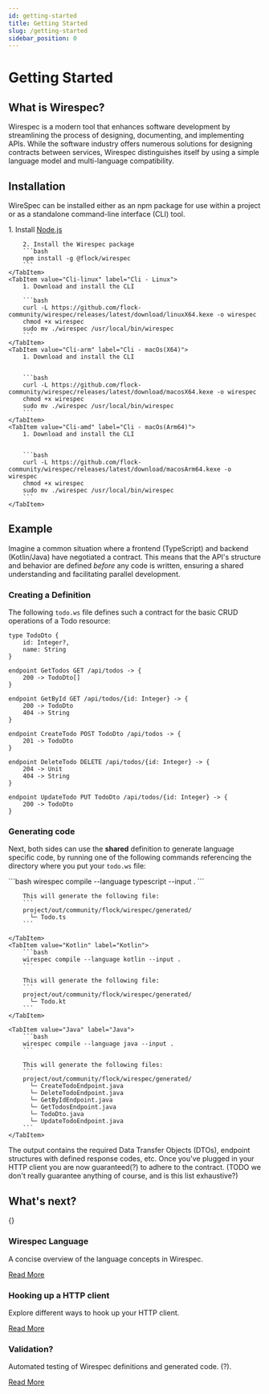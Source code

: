```yaml
---
id: getting-started
title: Getting Started
slug: /getting-started
sidebar_position: 0
---
```




# Getting Started

## What is Wirespec?

Wirespec is a modern tool that enhances software development by streamlining the process of designing, documenting,
and implementing APIs. While the software industry offers numerous solutions for designing contracts between services,
Wirespec distinguishes itself by using a simple language model and multi-language compatibility.

## Installation

WireSpec can be installed either as an npm package for use within a project or as a standalone command-line interface
(CLI) tool.

[//]: # (TODO should be Npm + Docker + Homebrew)
<Tabs>
    <TabItem value="npm" label="Npm">
        1. Install [Node.js](https://nodejs.org/en)

        2. Install the Wirespec package
        ```bash
        npm install -g @flock/wirespec
        ```
    </TabItem>
    <TabItem value="Cli-linux" label="Cli - Linux">
        1. Download and install the CLI

        ```bash
        curl -L https://github.com/flock-community/wirespec/releases/latest/download/linuxX64.kexe -o wirespec
        chmod +x wirespec
        sudo mv ./wirespec /usr/local/bin/wirespec
        ```
    </TabItem>
    <TabItem value="Cli-arm" label="Cli - macOs(X64)">
        1. Download and install the CLI


        ```bash
        curl -L https://github.com/flock-community/wirespec/releases/latest/download/macosX64.kexe -o wirespec
        chmod +x wirespec
        sudo mv ./wirespec /usr/local/bin/wirespec
        ```
    </TabItem>
    <TabItem value="Cli-amd" label="Cli - macOs(Arm64)">
        1. Download and install the CLI


        ```bash
        curl -L https://github.com/flock-community/wirespec/releases/latest/download/macosArm64.kexe -o wirespec
        chmod +x wirespec
        sudo mv ./wirespec /usr/local/bin/wirespec
        ```
    </TabItem>
</Tabs>


## Example

Imagine a common situation where a frontend (TypeScript) and backend (Kotlin/Java) have negotiated a contract. This
means that the API's structure and behavior are defined *before* any code is written, ensuring a shared understanding
and facilitating parallel development.

### Creating a Definition

The following `todo.ws` file defines such a contract for the basic CRUD operations of a Todo resource:

```wirespec
type TodoDto {
    id: Integer?,
    name: String
}

endpoint GetTodos GET /api/todos -> {
    200 -> TodoDto[]
}

endpoint GetById GET /api/todos/{id: Integer} -> {
    200 -> TodoDto
    404 -> String
}

endpoint CreateTodo POST TodoDto /api/todos -> {
    201 -> TodoDto
}

endpoint DeleteTodo DELETE /api/todos/{id: Integer} -> {
    204 -> Unit
    404 -> String
}

endpoint UpdateTodo PUT TodoDto /api/todos/{id: Integer} -> {
    200 -> TodoDto
}
```

### Generating code

Next, both sides can use the **shared** definition to generate language specific code, by running
one of the following commands referencing the directory where you put your `todo.ws` file:

<Tabs>
    <TabItem value="TypeScript" label="TypeScript">
        ```bash
        wirespec compile --language typescript --input .
        ```

        This will generate the following file:
        ```
        project/out/community/flock/wirespec/generated/
          └─ Todo.ts
        ```

    </TabItem>
    <TabItem value="Kotlin" label="Kotlin">
        ```bash
        wirespec compile --language kotlin --input .
        ```

        This will generate the following file:
        ```
        project/out/community/flock/wirespec/generated/
          └─ Todo.kt
        ```
    </TabItem>

    <TabItem value="Java" label="Java">
        ```bash
        wirespec compile --language java --input .
        ```

        This will generate the following files:
        ```
        project/out/community/flock/wirespec/generated/
          └─ CreateTodoEndpoint.java
          └─ DeleteTodoEndpoint.java
          └─ GetByIdEndpoint.java
          └─ GetTodosEndpoint.java
          └─ TodoDto.java
          └─ UpdateTodoEndpoint.java
        ```
    </TabItem>
</Tabs>

The output contains the required Data Transfer Objects (DTOs), endpoint structures with defined response codes, etc.
Once you've plugged in your HTTP client you are now guaranteed(?) to adhere to the contract.
(TODO we don't really guarantee anything of course, and is this list exhaustive?)

## What's next?

<div style={{ display: 'flex', gap: '20px' }}>  {}
    <div style={{ flex: '1', border: '1px solid #ccc', padding: '15px', borderRadius: '5px' }}>
        <h3>Wirespec Language</h3>
        <p>A concise overview of the language concepts in Wirespec.</p>
        <a href="/docs/language">Read More</a>
    </div>
    <div style={{ flex: '1', border: '1px solid #ccc', padding: '15px', borderRadius: '5px' }}>
        <h3>Hooking up a HTTP client</h3>
        <p>Explore different ways to hook up your HTTP client.</p>
        <a href="/docs/integration">Read More</a>
    </div>
    <div style={{ flex: '1', border: '1px solid #ccc', padding: '15px', borderRadius: '5px' }}>
        <h3>Validation?</h3>
        <p>Automated testing of Wirespec definitions and generated code. (?).</p>
        <a href="/docs/integration">Read More</a>
    </div>
</div>
